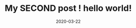---
title: My SECOND post ! hello world!
slug: my-second-post
date: 2020-03-22
featureImage: Capture_du_2018-05-20_13-02-20.png
excerpt: Lorem ipsum....
---